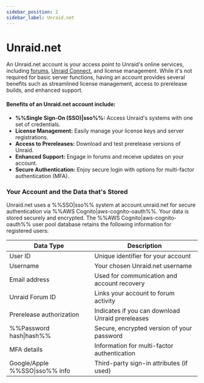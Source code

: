 ```yaml
---
sidebar_position: 2
sidebar_label: Unraid.net
---
```


# Unraid.net

An Unraid.net account is your access point to Unraid's online services, including [forums](https://forums.unraid.net/), [Unraid Connect](../../unraid-connect/overview-and-setup.mdx), and license management. While it's not required for basic server functions, having an account provides several benefits such as streamlined license management, access to prerelease builds, and enhanced support.
 
#### Benefits of an Unraid.net account include:
 
- **%%Single Sign-On (SSO)|sso%%:** Access Unraid's systems with one set of credentials.
- **License Management:** Easily manage your license keys and server registrations.
- **Access to Prereleases:** Download and test prerelease versions of Unraid.
- **Enhanced Support:** Engage in forums and receive updates on your account.
- **Secure Authentication:** Enjoy secure login with options for multi-factor authentication (MFA).
 
### Your Account and the Data that's Stored
 
Unraid.net uses a %%SSO|sso%% system at account.unraid.net for secure authentication via %%AWS Cognito|aws-cognito-oauth%%. Your data is stored securely and encrypted. The %%AWS Cognito|aws-cognito-oauth%% user pool database retains the following information for registered users:

| Data Type                  | Description                                               |
|----------------------------|-----------------------------------------------------------|
| User ID                    | Unique identifier for your account                        |
| Username                   | Your chosen Unraid.net username                           |
| Email address              | Used for communication and account recovery               |
| Unraid Forum ID            | Links your account to forum activity                      |
| Prerelease authorization   | Indicates if you can download Unraid prereleases          |
| %%Password hash&#124;hash%%              | Secure, encrypted version of your password                |
| MFA details                | Information for multi-factor authentication               |
| Google/Apple %%SSO&#124;sso%% info      | Third-party sign-in attributes (if used)                  |
